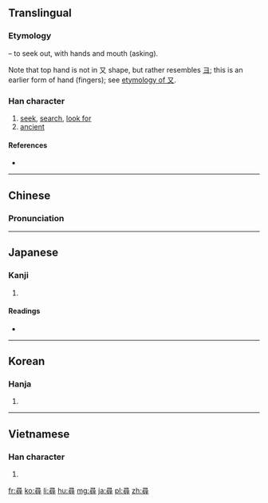 {{also|寻}}
==Translingual==
{{zh-hanzi-box|[[寻]]|尋}}

===Etymology===
{{Han compound|工|t1=work|口|t2=mouth, talk|又|t3=hand|寸|t4=hand|ls=ic}} – to seek out, with hands and mouth (asking).

Note that top hand is not in 又 shape, but rather resembles [[ヨ]]; this is an earlier form of hand (fingers); see [[又#Etymology|etymology of 又]].

===Han character===
{{Han char|rn=41|rad=寸|as=09|sn=12|four=1734<sub>6</sub>|canj=尸一一口戈 (SMMRI)|ids=⿳[[彐]]⿰[[工]][[口]][[寸]]}}

# [[seek]], [[search]], [[look for]]
# [[ancient]]

====References====
* {{Han ref|kx=0295.120|dkj=07447|dj=0586.020|hdz=10510.010|uh=5C0B|ud=23563|bh=B44D|bd=46157}}

----

==Chinese==
{{zh-hanzi-box|[[寻]]|尋}}

===Pronunciation===
{{zh-pron
|m=xún,xín
|c=cam4
|mc=y
|oc=y
|ma=
|cat=v,a
}}

----

==Japanese==

===Kanji===
{{ja-kanji|grade=c|rs=寸09}}

# {{defn|lang=ja|sort=寸09}}

====Readings====
* {{ja-readings|on=[[じん]] (jin)|kun=[[たずねる]] (tazuneru), [[ひろ]] (hiro), [[つね]] (tsune)}}

----

==Korean==

===Hanja===
{{ko-hanja|hangeul=심|rv=sim|mr=sim}}

# {{defn|lang=ko|sort=寸09}}

----

==Vietnamese==

===Han character===
{{vi-hantu|[[tầm]], [[tìm]], [[tùm]], [[chầm]]|rs=寸09}}

# {{defn|lang=vi|sort=寸09}}

[[fr:尋]]
[[ko:尋]]
[[li:尋]]
[[hu:尋]]
[[mg:尋]]
[[ja:尋]]
[[pl:尋]]
[[zh:尋]]